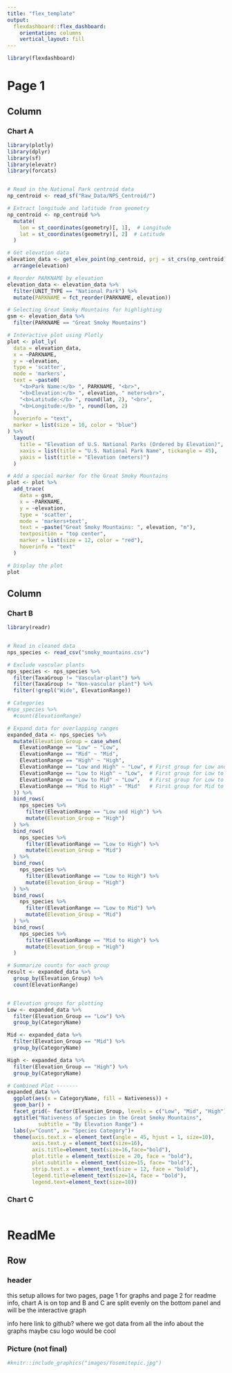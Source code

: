 ```yaml
---
title: "flex_template"
output: 
  flexdashboard::flex_dashboard:
    orientation: columns
    vertical_layout: fill
---
```


```r
library(flexdashboard)
```
Page 1
=====================================  
Column {data-width=350}
-----------------------------------------------------------------------


### Chart A

```r
library(plotly)
library(dplyr)
library(sf)
library(elevatr)
library(forcats)


# Read in the National Park centroid data
np_centroid <- read_sf("Raw_Data/NPS_Centroid/")

# Extract longitude and latitude from geometry
np_centroid <- np_centroid %>%
  mutate(
    lon = st_coordinates(geometry)[, 1],  # Longitude
    lat = st_coordinates(geometry)[, 2]  # Latitude
  )

# Get elevation data
elevation_data <- get_elev_point(np_centroid, prj = st_crs(np_centroid), src = "aws") %>%
  arrange(elevation)

# Reorder PARKNAME by elevation
elevation_data <- elevation_data %>%
  filter(UNIT_TYPE == "National Park") %>%
  mutate(PARKNAME = fct_reorder(PARKNAME, elevation))

# Selecting Great Smoky Mountains for highlighting
gsm <- elevation_data %>% 
  filter(PARKNAME == "Great Smoky Mountains")

# Interactive plot using Plotly
plot <- plot_ly(
  data = elevation_data,
  x = ~PARKNAME,
  y = ~elevation,
  type = 'scatter',
  mode = 'markers',
  text = ~paste0(
    "<b>Park Name:</b> ", PARKNAME, "<br>",
    "<b>Elevation:</b> ", elevation, " meters<br>",
    "<b>Latitude:</b> ", round(lat, 2), "<br>",
    "<b>Longitude:</b> ", round(lon, 2)
  ),
  hoverinfo = "text",
  marker = list(size = 10, color = "blue")
) %>%
  layout(
    title = "Elevation of U.S. National Parks (Ordered by Elevation)",
    xaxis = list(title = "U.S. National Park Name", tickangle = 45),
    yaxis = list(title = "Elevation (meters)")
  )

# Add a special marker for the Great Smoky Mountains
plot <- plot %>%
  add_trace(
    data = gsm,
    x = ~PARKNAME,
    y = ~elevation,
    type = 'scatter',
    mode = 'markers+text',
    text = ~paste("Great Smoky Mountains: ", elevation, "m"),
    textposition = "top center",
    marker = list(size = 12, color = "red"),
    hoverinfo = "text"
  )

# Display the plot
plot


```

Column {data-width=350}
-----------------------------------------------------------------------

### Chart B

```r
library(readr)


# Read in cleaned data
nps_species <- read_csv("smoky_mountains.csv")

# Exclude vascular plants
nps_species <- nps_species %>%
  filter(TaxaGroup != "Vascular-plant") %>%
  filter(TaxaGroup != "Non-vascular plant") %>%
  filter(!grepl("Wide", ElevationRange))

# Categories
#nps_species %>%
  #count(ElevationRange)

# Expand data for overlapping ranges
expanded_data <- nps_species %>%
  mutate(Elevation_Group = case_when(
    ElevationRange == "Low" ~ "Low",
    ElevationRange == "Mid" ~ "Mid",
    ElevationRange == "High" ~ "High",
    ElevationRange == "Low and High" ~ "Low", # First group for Low and High
    ElevationRange == "Low to High" ~ "Low",  # First group for Low to High
    ElevationRange == "Low to Mid" ~ "Low",   # First group for Low to Mid
    ElevationRange == "Mid to High" ~ "Mid"   # First group for Mid to High
  )) %>%
  bind_rows(
    nps_species %>%
      filter(ElevationRange == "Low and High") %>%
      mutate(Elevation_Group = "High")
  ) %>%
  bind_rows(
    nps_species %>%
      filter(ElevationRange == "Low to High") %>%
      mutate(Elevation_Group = "Mid")
  ) %>%
  bind_rows(
    nps_species %>%
      filter(ElevationRange == "Low to High") %>%
      mutate(Elevation_Group = "High")
  ) %>%
  bind_rows(
    nps_species %>%
      filter(ElevationRange == "Low to Mid") %>%
      mutate(Elevation_Group = "Mid")
  ) %>%
  bind_rows(
    nps_species %>%
      filter(ElevationRange == "Mid to High") %>%
      mutate(Elevation_Group = "High")
  )

# Summarize counts for each group
result <- expanded_data %>%
  group_by(Elevation_Group) %>%
  count(ElevationRange)


# Elevation groups for plotting
Low <- expanded_data %>%
  filter(Elevation_Group == "Low") %>%
  group_by(CategoryName)

Mid <- expanded_data %>%
  filter(Elevation_Group == "Mid") %>%
  group_by(CategoryName) 

High <- expanded_data %>%
  filter(Elevation_Group == "High") %>%
  group_by(CategoryName)

# Combined Plot -------
expanded_data %>%
  ggplot(aes(x = CategoryName, fill = Nativeness)) +
  geom_bar() +
  facet_grid(~ factor(Elevation_Group, levels = c("Low", "Mid", "High"))) +
  ggtitle("Nativeness of Species in the Great Smoky Mountains", 
          subtitle = "By Elevation Range") +
  labs(y="Count", x= "Species Category")+
  theme(axis.text.x = element_text(angle = 45, hjust = 1, size=10),
        axis.text.y = element_text(size=16),
        axis.title=element_text(size=16,face="bold"),
        plot.title = element_text(size = 20, face = "bold"),
        plot.subtitle = element_text(size=15, face= "bold"),
        strip.text.x = element_text(size = 12, face = "bold"), 
        legend.title=element_text(size=14, face = "bold"), 
        legend.text=element_text(size=10))
```


### Chart C

```r

```
ReadMe {data-orientation=rows}
=====================================     
   
Row {data-height=600}
-------------------------------------

### header
this setup allows for two pages, page 1 for graphs and page 2 for readme info, chart A is on top and B and C are split evenly on the bottom panel and will be the interactive graph 

info here
link to github?
where we got data from
all the info about the graphs
maybe csu logo would be cool

### Picture (not final)


```r
#knitr::include_graphics("images/Yosemitepic.jpg")
```
</center></a>

